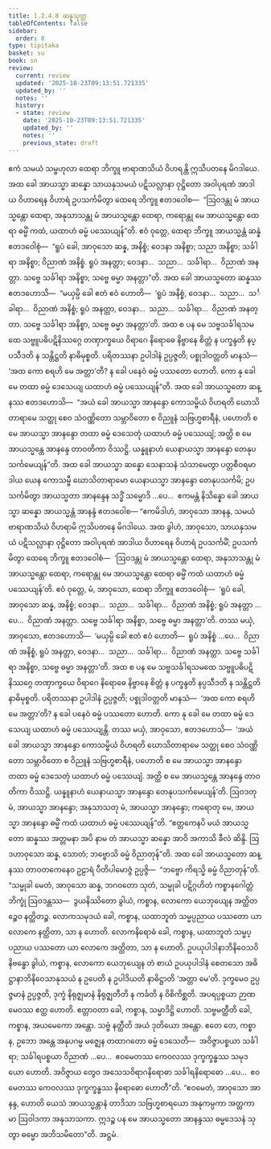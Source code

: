 ```yaml
---
title: 1.2.4.8 ဆန္နသုတ္တ
tableOfContents: false
sidebar:
  order: 8
type: tipitaka
basket: su
book: sn
review:
  current: review
  updated: '2025-10-23T09:13:51.721335'
  updated_by: ''
  notes: ''
  history:
  - state: review
    date: '2025-10-23T09:13:51.721335'
    updated_by: ''
    notes: ''
    previous_state: draft
---
```



<ReviewStatus review={frontmatter.review} showDetails={true} />

<HypothesisAnnotation frontmatter={frontmatter} />

<DynamicBreadcrumb />

<Division number="90" book="sn" e="ch" v="18" p="294">

<Paragraph number="559" book="sn">
ဧကံ သမယံ သမ္ဗဟုလာ ထေရာ ဘိက္ခူ ဗာရာဏသိယံ ဝိဟရန္တိ ဣသိပတနေ မိဂဒါယေ. အထ ခေါ အာယသ္မာ ဆန္နော သာယနှသမယံ ပဋိသလ္လာနာ ဝုဋ္ဌိတော အဝါပုရဏံ အာဒါယ ဝိဟာရေန ဝိဟာရံ ဥပသင်္ကမိတွာ ထေရေ ဘိက္ခူ ဧတဒဝေါစ—  “ဩဝဒန္တု မံ အာယသ္မန္တော ထေရာ, အနုသာသန္တု မံ အာယသ္မန္တော ထေရာ, ကရောန္တု မေ အာယသ္မန္တော ထေရာ ဓမ္မိံ ကထံ, ယထာဟံ ဓမ္မံ ပဿေယျန်”တိ.
</Paragraph>

<Paragraph number="560" book="sn">
ဧဝံ ဝုတ္တေ, ထေရာ ဘိက္ခူ အာယသ္မန္တံ ဆန္နံ ဧတဒဝေါစုံ—  “ရူပံ ခေါ, အာဝုသော ဆန္န, အနိစ္စံ; ဝေဒနာ အနိစ္စာ; သညာ အနိစ္စာ; သင်္ခါရာ အနိစ္စာ; ဝိညာဏံ အနိစ္စံ. ရူပံ အနတ္တာ; ဝေဒနာ…  သညာ…  သင်္ခါရာ…  ဝိညာဏံ အနတ္တာ. သဗ္ဗေ သင်္ခါရာ အနိစ္စာ; သဗ္ဗေ ဓမ္မာ အနတ္တာ”တိ.
</Paragraph>

<Paragraph number="561" book="sn">
အထ ခေါ အာယသ္မတော ဆန္နဿ ဧတဒဟောသိ—  “မယှမ္ပိ ခေါ ဧတံ ဧဝံ ဟောတိ—  ‘ရူပံ အနိစ္စံ, ဝေဒနာ…  သညာ…  သင်္ခါရာ…  ဝိညာဏံ အနိစ္စံ; ရူပံ အနတ္တာ, ဝေဒနာ…  သညာ…  သင်္ခါရာ…  ဝိညာဏံ အနတ္တာ. သဗ္ဗေ သင်္ခါရာ အနိစ္စာ, သဗ္ဗေ ဓမ္မာ အနတ္တာ’တိ. အထ စ ပန မေ သဗ္ဗသင်္ခါရသမထေ သဗ္ဗူပဓိပဋိနိဿဂ္ဂေ တဏှာက္ခယေ ဝိရာဂေ နိရောဓေ နိဗ္ဗာနေ စိတ္တံ န ပက္ခန္ဒတိ နပ္ပသီဒတိ န သန္တိဋ္ဌတိ နာဓိမုစ္စတိ. ပရိတဿနာ ဥပါဒါနံ ဥပ္ပဇ္ဇတိ; ပစ္စုဒါဝတ္တတိ မာနသံ—  ‘အထ ကော စရဟိ မေ အတ္တာ’တိ? န ခေါ ပနေဝံ ဓမ္မံ ပဿတော ဟောတိ. ကော နု ခေါ မေ တထာ ဓမ္မံ ဒေသေယျ ယထာဟံ ဓမ္မံ ပဿေယျန်”တိ.
</Paragraph>

<Paragraph number="562" book="sn">
အထ ခေါ အာယသ္မတော ဆန္နဿ ဧတဒဟောသိ—  “အယံ ခေါ အာယသ္မာ အာနန္ဒော ကောသမ္ဗိယံ ဝိဟရတိ ဃောသိတာရာမေ သတ္ထု စေဝ သံဝဏ္ဏိတော သမ္ဘာဝိတော စ ဝိညူနံ သဗြဟ္မစာရီနံ, ပဟောတိ စ မေ အာယသ္မာ အာနန္ဒော တထာ ဓမ္မံ ဒေသေတုံ ယထာဟံ ဓမ္မံ ပဿေယျံ; အတ္ထိ စ မေ အာယသ္မန္တေ အာနန္ဒေ တာဝတိကာ ဝိဿဋ္ဌိ. ယန္နူနာဟံ ယေနာယသ္မာ အာနန္ဒော တေနုပသင်္ကမေယျန်”တိ. အထ ခေါ အာယသ္မာ ဆန္နော သေနာသနံ သံသာမေတွာ ပတ္တစီဝရမာဒါယ ယေန ကောသမ္ဗီ ဃောသိတာရာမော ယေနာယသ္မာ အာနန္ဒော တေနုပသင်္ကမိ; ဥပသင်္ကမိတွာ အာယသ္မတာ အာနန္ဒေန သဒ္ဓိံ သမ္မောဒိ …ပေ…  ဧကမန္တံ နိသိန္နော ခေါ အာယသ္မာ ဆန္နော အာယသ္မန္တံ အာနန္ဒံ ဧတဒဝေါစ—
</Paragraph>

<Paragraph number="563" book="sn">
“ဧကမိဒါဟံ, အာဝုသော အာနန္ဒ, သမယံ ဗာရာဏသိယံ ဝိဟရာမိ ဣသိပတနေ မိဂဒါယေ. အထ ခွါဟံ, အာဝုသော, သာယနှသမယံ ပဋိသလ္လာနာ ဝုဋ္ဌိတော အဝါပုရဏံ အာဒါယ ဝိဟာရေန ဝိဟာရံ ဥပသင်္ကမိံ; ဥပသင်္ကမိတွာ ထေရေ ဘိက္ခူ ဧတဒဝေါစံ—  ‘ဩဝဒန္တု မံ အာယသ္မန္တော ထေရာ, အနုသာသန္တု မံ အာယသ္မန္တော ထေရာ, ကရောန္တု မေ အာယသ္မန္တော ထေရာ ဓမ္မိံ ကထံ ယထာဟံ ဓမ္မံ ပဿေယျန်’တိ. ဧဝံ ဝုတ္တေ, မံ, အာဝုသော, ထေရာ ဘိက္ခူ ဧတဒဝေါစုံ—  ‘ရူပံ ခေါ, အာဝုသော ဆန္န, အနိစ္စံ; ဝေဒနာ…  သညာ…  သင်္ခါရာ…  ဝိညာဏံ အနိစ္စံ; ရူပံ အနတ္တာ …ပေ…  ဝိညာဏံ အနတ္တာ. သဗ္ဗေ သင်္ခါရာ အနိစ္စာ, သဗ္ဗေ ဓမ္မာ အနတ္တာ’တိ.
</Paragraph>

<Paragraph number="564" book="sn">
တဿ မယှံ, အာဝုသော, ဧတဒဟောသိ—  ‘မယှမ္ပိ ခေါ ဧတံ ဧဝံ ဟောတိ—  ရူပံ အနိစ္စံ …ပေ…  ဝိညာဏံ အနိစ္စံ, ရူပံ အနတ္တာ, ဝေဒနာ…  သညာ…  သင်္ခါရာ…  ဝိညာဏံ အနတ္တာ. သဗ္ဗေ သင်္ခါရာ အနိစ္စာ, သဗ္ဗေ ဓမ္မာ အနတ္တာ’တိ. အထ စ ပန မေ သဗ္ဗသင်္ခါရသမထေ သဗ္ဗူပဓိပဋိနိဿဂ္ဂေ တဏှာက္ခယေ ဝိရာဂေ နိရောဓေ နိဗ္ဗာနေ စိတ္တံ န ပက္ခန္ဒတိ နပ္ပသီဒတိ န သန္တိဋ္ဌတိ နာဓိမုစ္စတိ. ပရိတဿနာ ဥပါဒါနံ ဥပ္ပဇ္ဇတိ; ပစ္စုဒါဝတ္တတိ မာနသံ—  ‘အထ ကော စရဟိ မေ အတ္တာ’တိ? န ခေါ ပနေဝံ ဓမ္မံ ပဿတော ဟောတိ. ကော နု ခေါ မေ တထာ ဓမ္မံ ဒေသေယျ ယထာဟံ ဓမ္မံ ပဿေယျန္တိ.
</Paragraph>

<Paragraph number="565" book="sn">
တဿ မယှံ, အာဝုသော, ဧတဒဟောသိ—  ‘အယံ ခေါ အာယသ္မာ အာနန္ဒော ကောသမ္ဗိယံ ဝိဟရတိ ဃောသိတာရာမေ သတ္ထု စေဝ သံဝဏ္ဏိတော သမ္ဘာဝိတော စ ဝိညူနံ သဗြဟ္မစာရီနံ, ပဟောတိ စ မေ အာယသ္မာ အာနန္ဒော တထာ ဓမ္မံ ဒေသေတုံ ယထာဟံ ဓမ္မံ ပဿေယျံ. အတ္ထိ စ မေ အာယသ္မန္တေ အာနန္ဒေ တာဝတိကာ ဝိဿဋ္ဌိ. ယန္နူနာဟံ ယေနာယသ္မာ အာနန္ဒော တေနုပသင်္ကမေယျန်’တိ. ဩဝဒတု မံ, အာယသ္မာ အာနန္ဒော; အနုသာသတု မံ, အာယသ္မာ အာနန္ဒော; ကရောတု မေ, အာယသ္မာ အာနန္ဒော ဓမ္မိံ ကထံ ယထာဟံ ဓမ္မံ ပဿေယျန်”တိ.
</Paragraph>

<Paragraph number="566" book="sn">
“ဧတ္တကေနပိ မယံ အာယသ္မတော ဆန္နဿ အတ္တမနာ အပိ နာမ တံ အာယသ္မာ ဆန္နော အာဝိ အကာသိ ခီလံ ဆိန္ဒိ. ဩဒဟာဝုသော ဆန္န, သောတံ; ဘဗ္ဗောသိ ဓမ္မံ ဝိညာတုန်”တိ. အထ ခေါ အာယသ္မတော ဆန္နဿ တာဝတကေနေဝ ဥဠာရံ ပီတိပါမောဇ္ဇံ ဥပ္ပဇ္ဇိ—  “ဘဗ္ဗော ကိရသ္မိ ဓမ္မံ ဝိညာတုန်”တိ.
</Paragraph>

<Paragraph number="567" book="sn">
“သမ္မုခါ မေတံ, အာဝုသော ဆန္န, ဘဂဝတော သုတံ, သမ္မုခါ ပဋိဂ္ဂဟိတံ ကစ္စာနဂေါတ္တံ ဘိက္ခုံ ဩဝဒန္တဿ—  ဒွယနိဿိတော ခွါယံ, ကစ္စာန, လောကော ယေဘုယျေန အတ္ထိတဉ္စေဝ နတ္ထိတဉ္စ. လောကသမုဒယံ ခေါ, ကစ္စာန, ယထာဘူတံ သမ္မပ္ပညာယ ပဿတော ယာ လောကေ နတ္ထိတာ, သာ န ဟောတိ. လောကနိရောဓံ ခေါ, ကစ္စာန, ယထာဘူတံ သမ္မပ္ပညာယ ပဿတော ယာ လောကေ အတ္ထိတာ, သာ န ဟောတိ. ဥပယုပါဒါနာဘိနိဝေသဝိနိဗန္ဓော ခွါယံ, ကစ္စာန, လောကော ယေဘုယျေန တံ စာယံ ဥပယုပါဒါနံ စေတသော အဓိဋ္ဌာနာဘိနိဝေသာနုသယံ န ဥပေတိ န ဥပါဒိယတိ နာဓိဋ္ဌာတိ ‘အတ္တာ မေ’တိ. ဒုက္ခမေဝ ဥပ္ပဇ္ဇမာနံ ဥပ္ပဇ္ဇတိ, ဒုက္ခံ နိရုဇ္ဈမာနံ နိရုဇ္ဈတီတိ န ကင်္ခတိ န ဝိစိကိစ္ဆတိ. အပရပ္ပစ္စယာ ဉာဏမေဝဿ ဧတ္ထ ဟောတိ. ဧတ္တာဝတာ ခေါ, ကစ္စာန, သမ္မာဒိဋ္ဌိ ဟောတိ. သဗ္ဗမတ္ထီတိ ခေါ, ကစ္စာန, အယမေကော အန္တော. သဗ္ဗံ နတ္ထီတိ အယံ ဒုတိယော အန္တော. ဧတေ တေ, ကစ္စာန, ဥဘော အန္တေ အနုပဂမ္မ မဇ္ဈေန တထာဂတော ဓမ္မံ ဒေသေတိ—  အဝိဇ္ဇာပစ္စယာ သင်္ခါရာ; သင်္ခါရပစ္စယာ ဝိညာဏံ …ပေ…  ဧဝမေတဿ ကေဝလဿ ဒုက္ခက္ခန္ဓဿ သမုဒယော ဟောတိ. အဝိဇ္ဇာယ တွေဝ အသေသဝိရာဂနိရောဓာ သင်္ခါရနိရောဓော …ပေ…  ဧဝမေတဿ ကေဝလဿ ဒုက္ခက္ခန္ဓဿ နိရောဓော ဟောတီ”တိ.
</Paragraph>

<Paragraph number="568" book="sn">
“ဧဝမေတံ, အာဝုသော အာနန္ဒ, ဟောတိ ယေသံ အာယသ္မန္တာနံ တာဒိသာ သဗြဟ္မစာရယော အနုကမ္ပကာ အတ္ထကာမာ ဩဝါဒကာ အနုသာသကာ. ဣဒဉ္စ ပန မေ အာယသ္မတော အာနန္ဒဿ ဓမ္မဒေသနံ သုတွာ ဓမ္မော အဘိသမိတော”တိ.

</Paragraph>
</Division>

<Paragraph number="569" type="center" book="sn">
အဋ္ဌမံ.
</Paragraph>